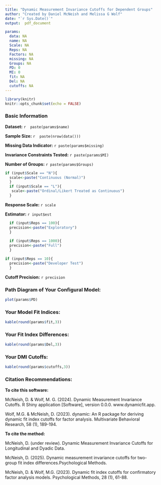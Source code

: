 ---
title: "Dynamic Measurement Invariance Cutoffs for Dependent Groups"
author: "Created by Daniel McNeish and Melissa G Wolf"
date: "`r Sys.Date()`"
output:  pdf_document

params:
  data: NA
  name: NA
  Scale: NA
  Reps: NA
  Factors: NA
  missing: NA
  Groups: NA
  PD: 0
  MI: 0
  fit: NA
  Del: NA
  cutoffs: NA
---

```{r setup, include=FALSE}
library(knitr)
knitr::opts_chunk$set(echo = FALSE)
```


### Basic Information

**Dataset:** `r  paste(params$name)`

**Sample Size:** `r  paste(nrow(data()))`

**Missing Data Indicator:** `r paste(params$missing)`

**Invariance Constraints Tested:** `r paste(params$MI)`

**Number of Groups:** `r paste(params$Groups)`

```{r include=F}
if (input$Scale == "N"){
  scale<-paste("Continuous (Normal)")
  }
  if (input$Scale == "L"){
   scale<-paste("Ordinal/Likert Treated as Continuous")
  }
```

**Response Scale:** `r scale`


**Estimator:** `r input$est`

```{r include=FALSE}

  if (input$Reps == 100){
  precision<-paste("Exploratory")
  }
  
  if (input$Reps == 1000){
  precision<-paste("Full")
  }

if (input$Reps == 10){
  precision<-paste("Developer Test")
  }

```
**Cutoff Precision:** `r precision`


### Path Diagram of Your Configural Model:

```{r}
plot(params$PD)
```

### Your Model Fit Indices:

```{r, results='asis'}
kable(round(params$fit,3))
```

### Your Fit Index Differences:

```{r, results='asis'}
kable(round(params$Del,3))
```

### Your DMI Cutoffs:

```{r, results='asis'}
kable(round(params$cutoffs,3))
```


### Citation Recommendations:

**To cite this software:**

McNeish, D. & Wolf, M. G. (2024). Dynamic Measurement Invariance Cutoffs. R Shiny application [Software], version 0.0.0. www.dynamicfit.app.

Wolf, M.G. & McNeish, D. (2023). dynamic: An R package for deriving dynamic fit index cutoffs for factor analysis. Multivariate Behavioral Research, 58 (1), 189-194.

**To cite the method:**

McNeish, D. (under review). Dynamic Measurement Invariance Cutoffs for Longitudinal and Dyadic Data. 

McNeish, D. (2025). Dynamic measurement invariance cutoffs for two-group fit index differences.Psychological Methods. 

McNeish, D. & Wolf, M.G. (2023). Dynamic fit index cutoffs for confirmatory factor analysis models. Psychological Methods, 28 (1), 61-88.

